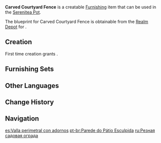 {{Furnishing Infobox
|id             = 371204
|image          = Item Carved Courtyard Fence.png
|category       = Courtyard
|subcategory    = Courtyard Wall
|quality        = 4
|adeptal_energy = 90
|load           = 35
|reduced_load   = 24
|description    = The outer fence of a Mondstadt courtyard. It doesn't look like it would keep slimes out, given how high they can jump. But slimes don't tend to eat the kind of flowers that grow in a courtyard, so it's no big deal.
|blueprint      = Realm Depot
}}
'''Carved Courtyard Fence''' is a creatable [[Furnishing]] item that can be used in the [[Serenitea Pot]].

The blueprint for Carved Courtyard Fence is obtainable from the [[Realm Depot]] for {{Item|Realm Currency|24|x=240}}.

==Creation==
First time creation grants {{Item|Trust|24|x=90}}.
{{Recipe
|type = Creation
|time = 16h
|Birch Wood = 8
|White Iron Chunk = 4
|sort = Birch Wood;White Iron Chunk
}}

==Furnishing Sets==
{{Craft Usage}}

==Other Languages==
{{Other Languages
|default_hidden = 1
|en      = Carved Courtyard Fence
|zhs     = 雕花庭院围墙
|zhs_rm  = Diāohuā Tíngyuàn Wéiqiáng
|zht     = 雕花庭院圍牆
|zht_rm  = Diāohuā Tíngyuàn Wéiqiáng
|ja      = 模様が彫られた庭園の壁
|ja_rm   = Moyou ga Horareta Teien no Kabe
|ko      = 조각문양 정원 담장
|ko_rm   = Jogak Munyang Jeongwon Damjang
|es      = Valla perimetral con adornos
|fr      = Clôture de cour sculptée
|ru      = Резная садовая ограда
|th      = กำแพงล้อมสวนแกะสลัก
|th_rm   = 
|vi      = Tường Đình Viện Khắc Hoa
|de      = Hofmauer mit Schnitzerei
|id      = Dinding Halaman Utama dengan Ukiran
|pt      = Parede do Pátio Esculpida
|tr      = Oymalı Bahçe Çiti
|it      = Recinto del giardino intagliato
}}

==Change History==
{{Change History|1.5}}

==Navigation==
{{Furnishing Navbox|exterior}}

[[es:Valla perimetral con adornos]]
[[pt-br:Parede do Pátio Esculpida]]
[[ru:Резная садовая ограда]]